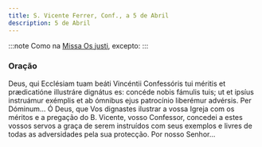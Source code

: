 ```yaml
---
title: S. Vicente Ferrer, Conf., a 5 de Abril
description: 5 de Abril
---
```


:::note
Como na [Missa Os justi](/missal/comum/14confessoresnaopontifices1), excepto:
:::

### Oração

<div class="side-by-side not-content">
  <span>
    Deus, qui Ecclésiam tuam beáti Vincéntii Confessóris tui méritis et prædicatióne illustráre
    dignátus es: concéde nobis fámulis tuis; ut et ipsíus instruámur exémplis et ab ómnibus ejus
    patrocínio liberémur advérsis. Per Dóminum...
  </span>
  <span>
    Ó Deus, que Vos dignastes ilustrar a vossa Igreja com os méritos e a pregação do B. Vicente,
    vosso Confessor, concedei a estes vossos servos a graça de serem instruídos com seus exemplos e
    livres de todas as adversidades pela sua protecção. Por nosso Senhor...
  </span>
</div>
